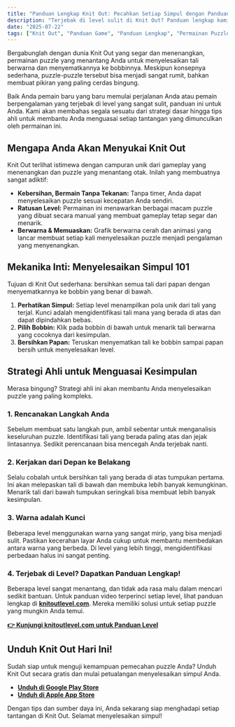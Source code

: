 ```yaml
---
title: "Panduan Lengkap Knit Out: Pecahkan Setiap Simpul dengan Panduan Ahli Kami"
description: "Terjebak di level sulit di Knit Out? Panduan lengkap kami menawarkan tips ahli, strategi, dan tautan ke panduan level untuk membantu Anda menguasai seni menyelesaikan simpul."
date: "2025-07-22"
tags: ["Knit Out", "Panduan Game", "Panduan Lengkap", "Permainan Puzzle", "Permainan Mobile"]
---
```


Bergabunglah dengan dunia Knit Out yang segar dan menenangkan, permainan puzzle yang menantang Anda untuk menyelesaikan tali berwarna dan menyematkannya ke bobbinnya. Meskipun konsepnya sederhana, puzzle-puzzle tersebut bisa menjadi sangat rumit, bahkan membuat pikiran yang paling cerdas bingung.

Baik Anda pemain baru yang baru memulai perjalanan Anda atau pemain berpengalaman yang terjebak di level yang sangat sulit, panduan ini untuk Anda. Kami akan membahas segala sesuatu dari strategi dasar hingga tips ahli untuk membantu Anda menguasai setiap tantangan yang dimunculkan oleh permainan ini.

## Mengapa Anda Akan Menyukai Knit Out

Knit Out terlihat istimewa dengan campuran unik dari gameplay yang menenangkan dan puzzle yang menantang otak. Inilah yang membuatnya sangat adiktif:
- **Kebersihan, Bermain Tanpa Tekanan:** Tanpa timer, Anda dapat menyelesaikan puzzle sesuai kecepatan Anda sendiri.
- **Ratusan Level:** Permainan ini menawarkan berbagai macam puzzle yang dibuat secara manual yang membuat gameplay tetap segar dan menarik.
- **Berwarna & Memuaskan:** Grafik berwarna cerah dan animasi yang lancar membuat setiap kali menyelesaikan puzzle menjadi pengalaman yang menyenangkan.

## Mekanika Inti: Menyelesaikan Simpul 101

Tujuan di Knit Out sederhana: bersihkan semua tali dari papan dengan menyematkannya ke bobbin yang benar di bawah.

1. **Perhatikan Simpul:** Setiap level menampilkan pola unik dari tali yang terjal. Kunci adalah mengidentifikasi tali mana yang berada di atas dan dapat dipindahkan bebas.
2. **Pilih Bobbin:** Klik pada bobbin di bawah untuk menarik tali berwarna yang cocoknya dari kesimpulan.
3. **Bersihkan Papan:** Teruskan menyematkan tali ke bobbin sampai papan bersih untuk menyelesaikan level.

## Strategi Ahli untuk Menguasai Kesimpulan

Merasa bingung? Strategi ahli ini akan membantu Anda menyelesaikan puzzle yang paling kompleks.

### 1. Rencanakan Langkah Anda
Sebelum membuat satu langkah pun, ambil sebentar untuk menganalisis keseluruhan puzzle. Identifikasi tali yang berada paling atas dan jejak lintasannya. Sedikit perencanaan bisa mencegah Anda terjebak nanti.

### 2. Kerjakan dari Depan ke Belakang
Selalu cobalah untuk bersihkan tali yang berada di atas tumpukan pertama. Ini akan melepaskan tali di bawah dan membuka lebih banyak kemungkinan. Menarik tali dari bawah tumpukan seringkali bisa membuat lebih banyak kesimpulan.

### 3. Warna adalah Kunci
Beberapa level menggunakan warna yang sangat mirip, yang bisa menjadi sulit. Pastikan kecerahan layar Anda cukup untuk membantu membedakan antara warna yang berbeda. Di level yang lebih tinggi, mengidentifikasi perbedaan halus ini sangat penting.

### 4. Terjebak di Level? Dapatkan Panduan Lengkap!
Beberapa level sangat menantang, dan tidak ada rasa malu dalam mencari sedikit bantuan. Untuk panduan video terperinci setiap level, lihat panduan lengkap di [**knitoutlevel.com**](http://knitoutlevel.com/). Mereka memiliki solusi untuk setiap puzzle yang mungkin Anda temui.

**[👉 Kunjungi knitoutlevel.com untuk Panduan Level](http://knitoutlevel.com/)**

## Unduh Knit Out Hari Ini!

Sudah siap untuk menguji kemampuan pemecahan puzzle Anda? Unduh Knit Out secara gratis dan mulai petualangan menyelesaikan simpul Anda.

- [**Unduh di Google Play Store**](https://play.google.com/store/apps/details?id=com.sbg.knitout)
- [**Unduh di Apple App Store**](https://apps.apple.com/us/app/knit-out/id6740406762)

Dengan tips dan sumber daya ini, Anda sekarang siap menghadapi setiap tantangan di Knit Out. Selamat menyelesaikan simpul!